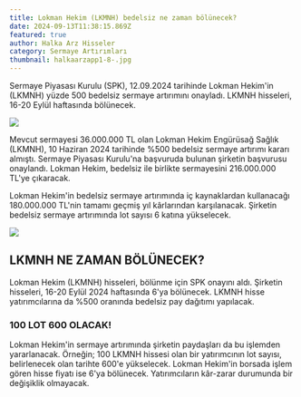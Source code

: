 ```yaml
---
title: Lokman Hekim (LKMNH) bedelsiz ne zaman bölünecek?
date: 2024-09-13T11:38:15.869Z
featured: true
author: Halka Arz Hisseler
category: Sermaye Artırımları
thumbnail: halkaarzapp1-8-.jpg
---
```

Sermaye Piyasası Kurulu (SPK), 12.09.2024 tarihinde Lokman Hekim'in (LKMNH) yüzde 500 bedelsiz sermaye artırımını onayladı. LKMNH hisseleri, 16-20 Eylül haftasında bölünecek.

![](halkaarzapp2a3-3-.jpg)

Mevcut sermayesi 36.000.000 TL olan Lokman Hekim Engürüsağ Sağlık (LKMNH), 10 Haziran 2024 tarihinde %500 bedelsiz sermaye artırımı kararı almıştı. Sermaye Piyasası Kurulu'na başvuruda bulunan şirketin başvurusu onaylandı. Lokman Hekim, bedelsiz ile birlikte sermayesini 216.000.000 TL'ye çıkaracak.

Lokman Hekim'in bedelsiz sermaye artırımında iç kaynaklardan kullanacağı 180.000.000 TL'nin tamamı geçmiş yıl kârlarından karşılanacak. Şirketin bedelsiz sermaye artırımında lot sayısı 6 katına yükselecek.

![](lkmnhbedelsiz.jpg)

## **LKMNH NE ZAMAN BÖLÜNECEK?**

Lokman Hekim (LKMNH) hisseleri, bölünme için SPK onayını aldı. Şirketin hisseleri, 16-20 Eylül 2024 haftasında 6'ya bölünecek. LKMNH hisse yatırımcılarına da %500 oranında bedelsiz pay dağıtımı yapılacak.

### **100 LOT 600 OLACAK!**

Lokman Hekim'in sermaye artırımında şirketin paydaşları da bu işlemden yararlanacak. Örneğin; 100 LKMNH hissesi olan bir yatırımcının lot sayısı, belirlenecek olan tarihte 600'e yükselecek. Lokman Hekim'in borsada işlem gören hisse fiyatı ise 6'ya bölünecek. Yatırımcıların kâr-zarar durumunda bir değişiklik olmayacak.